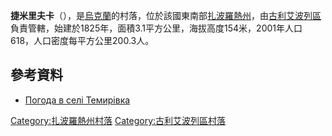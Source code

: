 {{coord|47|49|28|N|36|34|5|E|scale:100000|display=title}}

'''捷米里夫卡'''（{{lang-uk|Темирівка}}），是[[烏克蘭|烏克蘭]]的村落，位於該國東南部[[扎波羅熱州|扎波羅熱州]]，由[[古利艾波列區|古利艾波列區]]負責管轄，始建於1825年，面積3.1平方公里，海拔高度154米，2001年人口618，人口密度每平方公里200.3人。

==參考資料==
* [http://weather.in.ua/ua/zaporozhskaja/25931 Погода в селі Темирівка] {{Wayback|url=http://weather.in.ua/ua/zaporozhskaja/25931 |date=20111220153628 }}

[[Category:扎波羅熱州村落|Category:扎波羅熱州村落]]
[[Category:古利艾波列區村落|Category:古利艾波列區村落]]


{{Zaporizhia-geo-stub}}